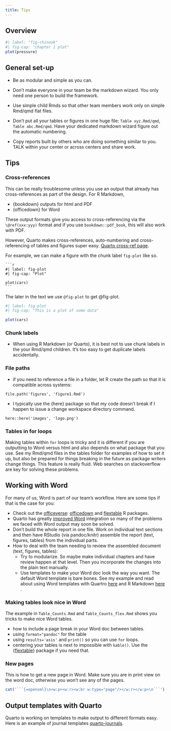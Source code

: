 ```yaml
---
title: Tips
---
```


## Overview 

```r
#| label: "fig-chinook"
#| fig-cap: "chapter 1 plot"
plot(pressure)
```



## General set-up

* Be as modular and simple as you can. 

* Don't make everyone in your team be the markdown wizard. You only need one person to build the framework.
* Use simple child Rmds so that other team members work only on simple Rmd/qmd flat files.
* Don't put all your tables or figures in one huge file: `Table xyz.Rmd/qmd`, `Table abc.Rmd/qmd`. Have your dedicated markdown wizard figure out the automatic numbering.
* Copy reports built by others who are doing something similar to you. TALK within your center or across centers and share work.

## Tips

### Cross-references

This can be really troublesome unless you use an output that already has cross-references as part of the design. For R Markdown,

* {bookdown} outputs for html and PDF
* {officedown} for Word

These output formats give you access to cross-referencing via the `\@ref(xxx:yyy)` format and if you use `bookdown::pdf_book`, this will also work with PDF.

However, Quarto makes cross-references, auto-numbering and cross-referencing of tables and figures super easy. [Quarto cross-ref page](https://quarto.org/docs/authoring/cross-references.html).

For example, we can make a figure with the chunk label `fig-plot` like so.

````verbatim
```r
#| label: fig-plot
#| fig-cap: "Plot"

plot(cars)
```
````

The later in the text we use `@fig-plot` to get @fig-plot.

```r
#| label: fig-plot
#| fig-cap: "This is a plot of some data"

plot(cars)
```


### Chunk labels

* When using R Markdown (or Quarto), it is best not to use chunk labels in the your Rmd/qmd children. It's too easy to get duplicate labels accidentally.

### File paths

* if you need to reference a file in a folder, let R create the path so that it is compatible across systems:
```
file.path('figures', 'figure1.Rmd')
```
* I typically use the {here} package so that my code doesn't break if I happen to issue a change workspace directory command.
```
here::here('images', 'logo.png')
```

### Tables in for loops

Making tables within `for` loops is tricky and it is different if you are outputting to Word versus html and also depends on what package that you use. See my Rmd/qmd files in the tables folder for examples of how to set it up, but also be prepared for things breaking in the future as package writers change things. This feature is really fluid. Web searches on stackoverflow are key for solving these problems.

## Working with Word

For many of us, Word is part of our team's workflow. Here are some tips if that is the case for you:

* Check out the [officeverse](https://ardata-fr.github.io/officeverse/index.html): [officedown](https://CRAN.R-project.org/package=officedown) and [flextable](https://CRAN.R-project.org/package=flextable) R packages.
* Quarto has greatly [improved Word](https://quarto.org/docs/output-formats/ms-word.html) integration so many of the problems we faced with Word output may soon be solved.
* Don't build the whole report in one file. Work on individual text sections and then have RStudio (via pandoc/knitr) assemble the report (text, figures, tables) from the individual parts.
* How to deal with the team needing to review the assembled document (text, figures, tables):
  * Try to modularize. So maybe make individual chapters and have review happen at that level. Then you incorporate the changes into the plain text manually.
  * Use templates to make your Word doc look the way you want. The default Word template is bare bones. See my example and read about using Word templates with Quartro [here](https://quarto.org/docs/output-formats/ms-word-templates.html) and R Markdown [here](https://bookdown.org/yihui/rmarkdown-cookbook/word-template.html) .
  

### Making tables look nice in Word

The example in `Table_Counts.Rmd` and `Table_Counts_flex.Rmd` shows you tricks to make nice Word tables.

* how to include a page break in your Word doc between tables. 
* using `format="pandoc"` for the table
* using `results='asis'` and `print()` so you can use `for` loops.
* centering your tables is next to impossible with `kable()`. Use the {[flextable](https://ardata-fr.github.io/flextable-book/)} package if you need that.

### New pages

This is how to get a new page in Word. Make sure you are in print view on the word doc, otherwise you won't see any of the pages.

```r
cat('```{=openxml}\n<w:p><w:r><w:br w:type="page"/></w:r></w:p>\n```')
```

## Output templates with Quarto

Quarto is working on templates to make output to different formats easy. Here is an example of journal templates [quarto-journals](https://github.com/quarto-journals/).

```{=openxml}
<w:p><w:r><w:br w:type="page"/></w:r></w:p>
```


